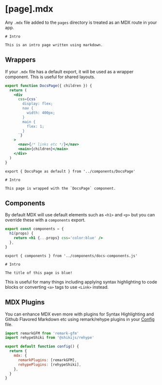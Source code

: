 <Metadata
  title='Reference: [page].mdx'
  description='API Reference for mdx page files in Firebolt.'
/>

# [page].mdx

Any `.mdx` file added to the `pages` directory is treated as an MDX route in your app.

```mdx title='pages/docs_intro.mdx' lineNumbers
# Intro

This is an intro page written using markdown.
```

## Wrappers

If your `.mdx` file has a default export, it will be used as a wrapper component. This is useful for shared layouts.

```jsx title='components/DocsPage.js' lineNumbers
export function DocsPage({ children }) {
  return (
    <div
      css={css`
        display: flex;
        nav {
          width: 400px;
        }
        main {
          flex: 1;
        }
      `}
    >
      <nav>{/* links etc */}</nav>
      <main>{children}</main>
    </div>
  )
}
```

```mdx title='pages/docs_intro.mdx' lineNumbers
export { DocsPage as default } from '../components/DocsPage'

# Intro

This page is wrapped with the `DocsPage` component.
```

## Components

By default MDX will use default elements such as `<h1>` and `<p>` but you can override these with a `components` export.

```jsx title='components/docs-components.js' lineNumbers
export const components = {
  h1(props) {
    return <h1 {...props} css='color:blue' />
  },
}
```

```mdx title='pages/docs_intro.mdx' lineNumbers
export { components } from '../components/docs-components.js'

# Intro

The title of this page is blue!
```

This is useful for many things including applying syntax highlighting to code blocks or converting `<a>` tags to use `<Link>` instead.

## MDX Plugins

You can enhance MDX even more with plugins for Syntax Highlighting and Github Flavored Markdown etc using remark/rehype plugins in your [Config](/docs/ref/config) file.

```jsx title='firebolt.config.js' lineNumbers
import remarkGFM from 'remark-gfm'
import rehypeShiki from '@shikijs/rehype'

export default function config() {
  return {
    mdx: {
      remarkPlugins: [remarkGFM],
      rehypePlugins: [rehypeShiki],
    },
  }
}
```
